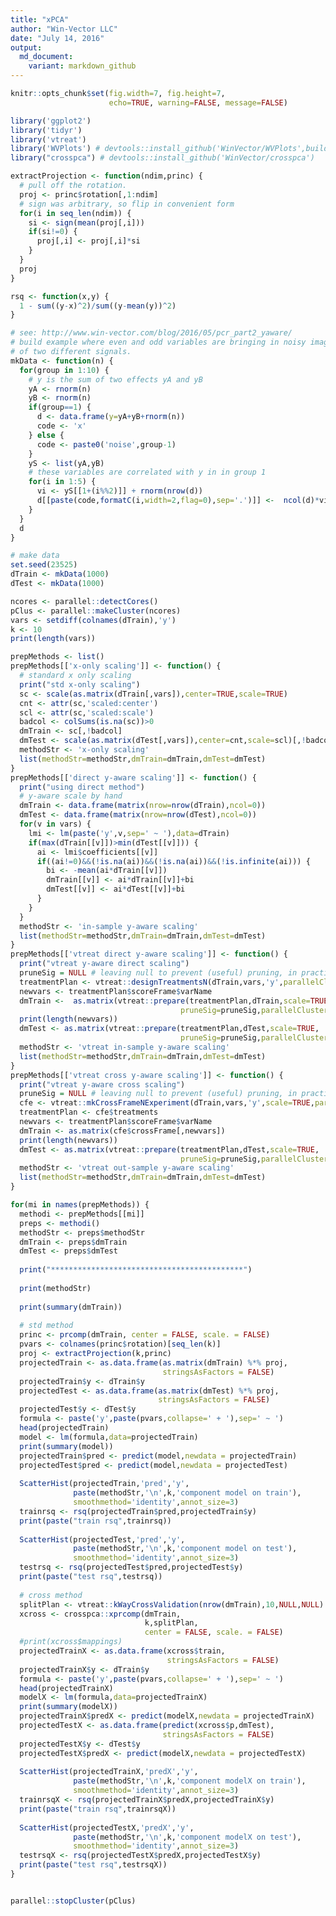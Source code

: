 ```yaml
---
title: "xPCA"
author: "Win-Vector LLC"
date: "July 14, 2016"
output:
  md_document:
    variant: markdown_github
---
```



```r
knitr::opts_chunk$set(fig.width=7, fig.height=7,
                      echo=TRUE, warning=FALSE, message=FALSE)

library('ggplot2')
library('tidyr')
library('vtreat')
library('WVPlots') # devtools::install_github('WinVector/WVPlots',build_vignettes=TRUE)
library("crosspca") # devtools::install_github('WinVector/crosspca')

extractProjection <- function(ndim,princ) {
  # pull off the rotation.  
  proj <- princ$rotation[,1:ndim] 
  # sign was arbitrary, so flip in convenient form
  for(i in seq_len(ndim)) {
    si <- sign(mean(proj[,i]))
    if(si!=0) {
      proj[,i] <- proj[,i]*si
    }
  }
  proj
}

rsq <- function(x,y) {
  1 - sum((y-x)^2)/sum((y-mean(y))^2)
}
```


```r
# see: http://www.win-vector.com/blog/2016/05/pcr_part2_yaware/
# build example where even and odd variables are bringing in noisy images
# of two different signals.
mkData <- function(n) {
  for(group in 1:10) {
    # y is the sum of two effects yA and yB
    yA <- rnorm(n)
    yB <- rnorm(n)
    if(group==1) {
      d <- data.frame(y=yA+yB+rnorm(n))
      code <- 'x'
    } else {
      code <- paste0('noise',group-1)
    }
    yS <- list(yA,yB)
    # these variables are correlated with y in in group 1
    for(i in 1:5) {
      vi <- yS[[1+(i%%2)]] + rnorm(nrow(d))
      d[[paste(code,formatC(i,width=2,flag=0),sep='.')]] <-  ncol(d)*vi
    }
  }
  d
}
```


```r
# make data
set.seed(23525)
dTrain <- mkData(1000)
dTest <- mkData(1000)
```



```r
ncores <- parallel::detectCores()
pClus <- parallel::makeCluster(ncores)
vars <- setdiff(colnames(dTrain),'y')
k <- 10
print(length(vars))

prepMethods <- list()
prepMethods[['x-only scaling']] <- function() {
  # standard x only scaling
  print("std x-only scaling")
  sc <- scale(as.matrix(dTrain[,vars]),center=TRUE,scale=TRUE)
  cnt <- attr(sc,'scaled:center')
  scl <- attr(sc,'scaled:scale')
  badcol <- colSums(is.na(sc))>0
  dmTrain <- sc[,!badcol]
  dmTest <- scale(as.matrix(dTest[,vars]),center=cnt,scale=scl)[,!badcol]
  methodStr <- 'x-only scaling'
  list(methodStr=methodStr,dmTrain=dmTrain,dmTest=dmTest)
}
prepMethods[['direct y-aware scaling']] <- function() {
  print("using direct method")
  # y-aware scale by hand
  dmTrain <- data.frame(matrix(nrow=nrow(dTrain),ncol=0))
  dmTest <- data.frame(matrix(nrow=nrow(dTest),ncol=0))
  for(v in vars) {
    lmi <- lm(paste('y',v,sep=' ~ '),data=dTrain)
    if(max(dTrain[[v]])>min(dTest[[v]])) {
      ai <- lmi$coefficients[[v]]
      if((ai!=0)&&(!is.na(ai))&&(!is.na(ai))&&(!is.infinite(ai))) {
        bi <- -mean(ai*dTrain[[v]])
        dmTrain[[v]] <- ai*dTrain[[v]]+bi
        dmTest[[v]] <- ai*dTest[[v]]+bi
      }
    }
  }
  methodStr <- 'in-sample y-aware scaling'
  list(methodStr=methodStr,dmTrain=dmTrain,dmTest=dmTest)
}
prepMethods[['vtreat direct y-aware scaling']] <- function() {
  print("vtreat y-aware direct scaling")
  pruneSig = NULL # leaving null to prevent (useful) pruning, in practice set to 1/length(vars) or some such.
  treatmentPlan <- vtreat::designTreatmentsN(dTrain,vars,'y',parallelCluster=pClus)
  newvars <- treatmentPlan$scoreFrame$varName
  dmTrain <-  as.matrix(vtreat::prepare(treatmentPlan,dTrain,scale=TRUE,
                                      pruneSig=pruneSig,parallelCluster=pClus)[,newvars])
  print(length(newvars))
  dmTest <- as.matrix(vtreat::prepare(treatmentPlan,dTest,scale=TRUE,
                                      pruneSig=pruneSig,parallelCluster=pClus)[,newvars])
  methodStr <- 'vtreat in-sample y-aware scaling'
  list(methodStr=methodStr,dmTrain=dmTrain,dmTest=dmTest)
}
prepMethods[['vtreat cross y-aware scaling']] <- function() {
  print("vtreat y-aware cross scaling")
  pruneSig = NULL # leaving null to prevent (useful) pruning, in practice set to 1/length(vars) or some such.
  cfe <- vtreat::mkCrossFrameNExperiment(dTrain,vars,'y',scale=TRUE,parallelCluster=pClus)
  treatmentPlan <- cfe$treatments
  newvars <- treatmentPlan$scoreFrame$varName
  dmTrain <- as.matrix(cfe$crossFrame[,newvars])
  print(length(newvars))
  dmTest <- as.matrix(vtreat::prepare(treatmentPlan,dTest,scale=TRUE,
                                      pruneSig=pruneSig,parallelCluster=pClus)[,newvars])
  methodStr <- 'vtreat out-sample y-aware scaling'
  list(methodStr=methodStr,dmTrain=dmTrain,dmTest=dmTest)
}

for(mi in names(prepMethods)) {
  methodi <- prepMethods[[mi]]
  preps <- methodi()
  methodStr <- preps$methodStr
  dmTrain <- preps$dmTrain
  dmTest <- preps$dmTest
  
  print("*******************************************")
  
  print(methodStr)
  
  print(summary(dmTrain))
  
  # std method
  princ <- prcomp(dmTrain, center = FALSE, scale. = FALSE)
  pvars <- colnames(princ$rotation)[seq_len(k)]
  proj <- extractProjection(k,princ)
  projectedTrain <- as.data.frame(as.matrix(dmTrain) %*% proj,
                                  stringsAsFactors = FALSE)
  projectedTrain$y <- dTrain$y
  projectedTest <- as.data.frame(as.matrix(dmTest) %*% proj,
                                 stringsAsFactors = FALSE)
  projectedTest$y <- dTest$y
  formula <- paste('y',paste(pvars,collapse=' + '),sep=' ~ ')
  head(projectedTrain)
  model <- lm(formula,data=projectedTrain)
  print(summary(model))
  projectedTrain$pred <- predict(model,newdata = projectedTrain)
  projectedTest$pred <- predict(model,newdata = projectedTest)
  
  ScatterHist(projectedTrain,'pred','y',
              paste(methodStr,'\n',k,'component model on train'),
              smoothmethod='identity',annot_size=3)
  trainrsq <- rsq(projectedTrain$pred,projectedTrain$y)
  print(paste("train rsq",trainrsq))
  
  ScatterHist(projectedTest,'pred','y',
              paste(methodStr,'\n',k,'component model on test'),
              smoothmethod='identity',annot_size=3)
  testrsq <- rsq(projectedTest$pred,projectedTest$y)
  print(paste("test rsq",testrsq))
  
  # cross method
  splitPlan <- vtreat::kWayCrossValidation(nrow(dmTrain),10,NULL,NULL)
  xcross <- crosspca::xprcomp(dmTrain,
                              k,splitPlan,
                              center = FALSE, scale. = FALSE)
  #print(xcross$mappings)
  projectedTrainX <- as.data.frame(xcross$train,
                                   stringsAsFactors = FALSE)
  projectedTrainX$y <- dTrain$y
  formula <- paste('y',paste(pvars,collapse=' + '),sep=' ~ ')
  head(projectedTrainX)
  modelX <- lm(formula,data=projectedTrainX)
  print(summary(modelX))
  projectedTrainX$predX <- predict(modelX,newdata = projectedTrainX)
  projectedTestX <- as.data.frame(predict(xcross$p,dmTest),
                                  stringsAsFactors = FALSE)
  projectedTestX$y <- dTest$y
  projectedTestX$predX <- predict(modelX,newdata = projectedTestX)
  
  ScatterHist(projectedTrainX,'predX','y',
              paste(methodStr,'\n',k,'component modelX on train'),
              smoothmethod='identity',annot_size=3)
  trainrsqX <- rsq(projectedTrainX$predX,projectedTrainX$y)
  print(paste("train rsq",trainrsqX))
  
  ScatterHist(projectedTestX,'predX','y',
              paste(methodStr,'\n',k,'component modelX on test'),
              smoothmethod='identity',annot_size=3)
  testrsqX <- rsq(projectedTestX$predX,projectedTestX$y)
  print(paste("test rsq",testrsqX))
}


parallel::stopCluster(pClus)
```
